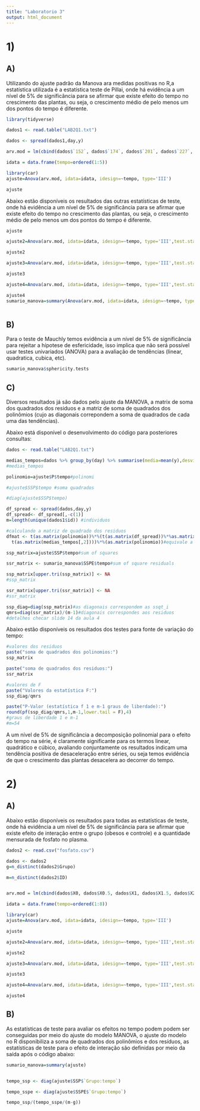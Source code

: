 ```yaml
---
title: "Laboratorio 3"
output: html_document
---
```


# 1)

## A)

Utilizando do ajuste padrão da Manova ara medidas positivas no R,a estatística utilizada é a estatística teste de Pillai, onde há evidência a um nível de 5% de significância para se afirmar que existe efeito do tempo no crescimento das plantas, ou seja, o crescimento médio de pelo menos um dos pontos do tempo é diferente.

```r
library(tidyverse)

dados1 <- read.table("LAB2Q1.txt")

dados <- spread(dados1,day,y)

arv.mod = lm(cbind(dados$`152`, dados$`174`, dados$`201`, dados$`227`, dados$`258`) ~ 1, data=dados)

idata = data.frame(tempo=ordered(1:5))

library(car)
ajuste=Anova(arv.mod, idata=idata, idesign=~tempo, type='III')

ajuste

```

Abaixo estão disponíveis os resultados das outras estatísticas de teste, onde há evidência a um nível de 5% de significância para se afirmar que existe efeito do tempo no crescimento das plantas, ou seja, o crescimento médio de pelo menos um dos pontos do tempo é diferente.

```r
ajuste

ajuste2=Anova(arv.mod, idata=idata, idesign=~tempo, type='III',test.statistic = "Wilks")

ajuste2

ajuste3=Anova(arv.mod, idata=idata, idesign=~tempo, type='III',test.statistic = "Roy")

ajuste3

ajuste4=Anova(arv.mod, idata=idata, idesign=~tempo, type='III',test.statistic = "Hotelling-Lawley")

ajuste4
sumario_manova=summary(Anova(arv.mod, idata=idata, idesign=~tempo, type="III"))



```


## B)

Para o teste de Mauchly temos evidência a um nível de 5% de significância para rejeitar a hípotese de esfericidade, isso implica que não será possível usar testes univariados (ANOVA) para a avaliação de tendências (linear, quadratica, cubica, etc).

```r

sumario_manova$sphericity.tests
```


## C)

Diversos resultados já são dados pelo ajuste da MANOVA, a matrix de soma dos quadrados dos residuos e a matriz de soma de quadrados dos polinômios (cujo as diagonais correpondem a soma de quadrados de cada uma das tendências).

Abaixo está disponível o desenvolvimento do código para posteriores consultas:

```r

dados <- read.table("LAB2Q1.txt")

medias_tempos=dados %>% group_by(day) %>% summarise(media=mean(y),desvios=sd(y))#medias e devios
#medias_tempos

polinomio=ajuste$P$tempo#polinomi

#ajuste$SSP$tempo #soma quadrados

#diag(ajuste$SSP$tempo)

df_spread <- spread(dados,day,y)
df_spread<- df_spread[,-c(1)]
m=length(unique(dados1$id)) #individuos

#calculando a matriz de quadrado dos residuos
dfmat <- t(as.matrix(polinomio))%*%(t(as.matrix(df_spread))%*%as.matrix(df_spread)-m*as.matrix(medias_tempos[,2])%*%
  t(as.matrix(medias_tempos[,2])))%*%(as.matrix(polinomio))#equivale a

ssp_matrix=ajuste$SSP$tempo#sum of squares

ssr_matrix <- sumario_manova$SSPE$tempo#sum of square residuals

ssp_matrix[upper.tri(ssp_matrix)] <- NA
#ssp_matrix

ssr_matrix[upper.tri(ssr_matrix)] <- NA
#ssr_matrix

ssp_diag=diag(ssp_matrix)#as diagonais correspondem as ssqt_i
qmrs=diag(ssr_matrix)/(m-1)#diagonais correspondes aos residuos
#detalhes checar slide 14 da aula 4

```

Abaixo estão disponíveis os resultados dos testes para fonte de variação do tempo:

```r

#valores dos residuos
paste("soma de quadrados dos polinomios:")
ssp_matrix

paste("soma de quadrados dos residuos:")
ssr_matrix

#valores de F
paste("Valores da estatística F:")
ssp_diag/qmrs

paste("P-Valor (estatística f 1 e m-1 graus de liberdade):")
round(pf(ssp_diag/qmrs,1,m-1,lower.tail = F),4)
#graus de liberdade 1 e m-1
#m=54


```

A um nível de 5% de significância a decomposição polinomial para o efeito do tempo na série, é claramente significante para os termos linear, quadrático e cúbico, avaliando conjuntamente os resultados indicam uma tendência positiva de desaceleração entre séries, ou seja temos evidência de que o crescimento das plantas desacelera ao decorrer do tempo.


# 2)

## A)


Abaixo estão disponíveis os resultados para todas as estatísticas de teste, onde há evidência a um nível de 5% de significância para se afirmar que existe efeito de interação entre o grupo (obesos e controle) e a quantidade mensurada de fosfato no plasma.

```r



dados2 <- read.csv("fosfato.csv")

dados <- dados2
g=n_distinct(dados2$Grupo)

m=n_distinct(dados2$ID)


arv.mod = lm(cbind(dados$X0, dados$X0.5, dados$X1, dados$X1.5, dados$X2, dados$X3, dados$X4, dados$X5) ~ Grupo, data=dados)

idata = data.frame(tempo=ordered(1:8))

library(car)
ajuste=Anova(arv.mod, idata=idata, idesign=~tempo, type='III')

ajuste

ajuste2=Anova(arv.mod, idata=idata, idesign=~tempo, type='III',test.statistic = "Wilks")

ajuste2

ajuste3=Anova(arv.mod, idata=idata, idesign=~tempo, type='III',test.statistic = "Roy")

ajuste3

ajuste4=Anova(arv.mod, idata=idata, idesign=~tempo, type='III',test.statistic = "Hotelling-Lawley")

ajuste4
```


## B)

As estatísticas de teste para avaliar os efeitos no tempo podem podem ser conseguidas por meio do ajuste do modelo MANOVA, o ajuste do modelo no R disponibiliza a soma de quadrados dos polinômios e dos resíduos, as estatísticas de teste para o efeito de interação são definidas por meio da saída após o código abaixo:

```r

sumario_manova=summary(ajuste)


tempo_ssp <- diag(ajuste$SSP$`Grupo:tempo`)

tempo_sspe <- diag(ajuste$SSPE$`Grupo:tempo`)

tempo_ssp/(tempo_sspe/(m-g))

```
